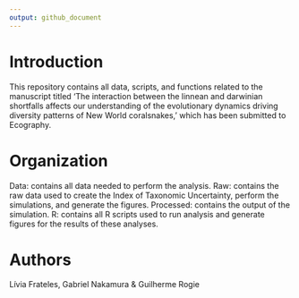 ```yaml
---
output: github_document
---
```

# Introduction

This repository contains all data, scripts, and functions related to the manuscript titled 'The interaction between the linnean and darwinian shortfalls affects our understanding of the evolutionary dynamics driving diversity patterns of New World coralsnakes,' which has been submitted to Ecography. 

# Organization

Data: contains all data needed to perform the analysis.
Raw: contains the raw data used to create the Index of Taxonomic Uncertainty, perform the simulations, and generate the figures. 
Processed: contains the output of the simulation.
R: contains all R scripts used to run analysis and generate figures for the results of these analyses.

# Authors
Lívia Frateles, Gabriel Nakamura & Guilherme Rogie  